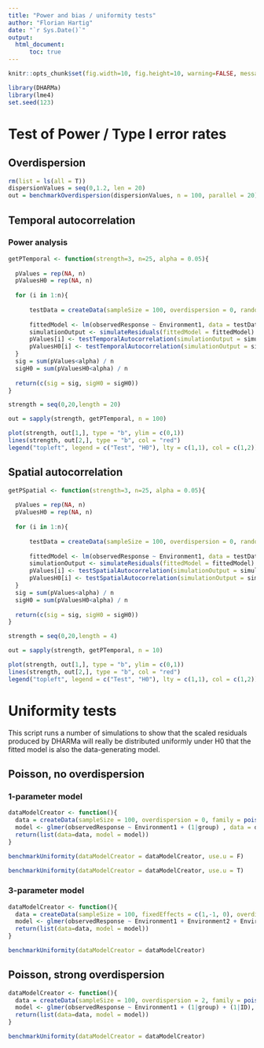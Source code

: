 ```yaml
---
title: "Power and bias / uniformity tests"
author: "Florian Hartig"
date: "`r Sys.Date()`"
output: 
  html_document:
      toc: true
---
```


```r
knitr::opts_chunk$set(fig.width=10, fig.height=10, warning=FALSE, message=FALSE, cache = T)
```


```r
library(DHARMa)
library(lme4)
set.seed(123)
```


# Test of Power / Type I error rates 

## Overdispersion


```r
rm(list = ls(all = T))
dispersionValues = seq(0,1.2, len = 20)
out = benchmarkOverdispersion(dispersionValues, n = 100, parallel = 20)
```


## Temporal autocorrelation


### Power analysis 


```r

getPTemporal <- function(strength=3, n=25, alpha = 0.05){
  
  pValues = rep(NA, n)
  pValuesH0 = rep(NA, n)
  
  for (i in 1:n){
    
      testData = createData(sampleSize = 100, overdispersion = 0, randomEffectVariance = 0, family = gaussian(), temporalAutocorrelation = strength)
      
      fittedModel <- lm(observedResponse ~ Environment1, data = testData )
      simulationOutput <- simulateResiduals(fittedModel = fittedModel)
      pValues[i] <- testTemporalAutocorrelation(simulationOutput = simulationOutput, time = testData$time, plot = F, print = F)$p.value
      pValuesH0[i] <- testTemporalAutocorrelation(simulationOutput = simulationOutput, time = "random", plot = F, print = F)$p.value
  }
  sig = sum(pValues<alpha) / n
  sigH0 = sum(pValuesH0<alpha) / n
  
  return(c(sig = sig, sigH0 = sigH0))
}

strength = seq(0,20,length = 20)

out = sapply(strength, getPTemporal, n = 100)

plot(strength, out[1,], type = "b", ylim = c(0,1))
lines(strength, out[2,], type = "b", col = "red")
legend("topleft", legend = c("Test", "H0"), lty = c(1,1), col = c(1,2))

```






## Spatial autocorrelation


```r

getPSpatial <- function(strength=3, n=25, alpha = 0.05){
  
  pValues = rep(NA, n)
  pValuesH0 = rep(NA, n)
  
  for (i in 1:n){
    
      testData = createData(sampleSize = 100, overdispersion = 0, randomEffectVariance = 0, family = gaussian(), spatialAutocorrelation = strength)
      
      fittedModel <- lm(observedResponse ~ Environment1, data = testData )
      simulationOutput <- simulateResiduals(fittedModel = fittedModel)
      pValues[i] <- testSpatialAutocorrelation(simulationOutput = simulationOutput, x = testData$x, y = testData$y, plot = F, print = F)$p.value
      pValuesH0[i] <- testSpatialAutocorrelation(simulationOutput = simulationOutput, x = "random",  y = testData$y, plot = F, print = F)$p.value
  }
  sig = sum(pValues<alpha) / n
  sigH0 = sum(pValuesH0<alpha) / n
  
  return(c(sig = sig, sigH0 = sigH0))
}

strength = seq(0,20,length = 4)

out = sapply(strength, getPTemporal, n = 10)

plot(strength, out[1,], type = "b", ylim = c(0,1))
lines(strength, out[2,], type = "b", col = "red")
legend("topleft", legend = c("Test", "H0"), lty = c(1,1), col = c(1,2))

```



# Uniformity tests 

This script runs a number of simulations to show that the scaled residuals produced by DHARMa will really be distributed uniformly under H0 that the fitted model is also the data-generating model. 

## Poisson, no overdispersion

### 1-parameter model

```r

dataModelCreator <- function(){
  data = createData(sampleSize = 100, overdispersion = 0, family = poisson())
  model <- glmer(observedResponse ~ Environment1 + (1|group) , data = data, family = "poisson")  
  return(list(data=data, model = model))
}

benchmarkUniformity(dataModelCreator = dataModelCreator, use.u = F)

benchmarkUniformity(dataModelCreator = dataModelCreator, use.u = T)

```

### 3-parameter model


```r

dataModelCreator <- function(){
  data = createData(sampleSize = 100, fixedEffects = c(1,-1, 0), overdispersion = 0, family = poisson())
  model <- glmer(observedResponse ~ Environment1 + Environment2 + Environment3 + (1|group) , data = data, family = "poisson")  
  return(list(data=data, model = model))
}

benchmarkUniformity(dataModelCreator = dataModelCreator)

```

## Poisson, strong overdispersion

```r

dataModelCreator <- function(){
  data = createData(sampleSize = 100, overdispersion = 2, family = poisson())
  model <- glmer(observedResponse ~ Environment1 + (1|group) + (1|ID), data = data, family = "poisson")  
  return(list(data=data, model = model))
}

benchmarkUniformity(dataModelCreator = dataModelCreator)

```


